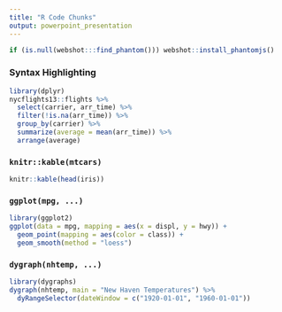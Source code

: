 ```yaml
---
title: "R Code Chunks"
output: powerpoint_presentation
---
```


```r
if (is.null(webshot:::find_phantom())) webshot::install_phantomjs()
```

### Syntax Highlighting

```r
library(dplyr)
nycflights13::flights %>%
  select(carrier, arr_time) %>%
  filter(!is.na(arr_time)) %>%
  group_by(carrier) %>%
  summarize(average = mean(arr_time)) %>%
  arrange(average)
````

### `knitr::kable(mtcars)`

```r
knitr::kable(head(iris))
```

### `ggplot(mpg, ...)`

```r
library(ggplot2)
ggplot(data = mpg, mapping = aes(x = displ, y = hwy)) + 
  geom_point(mapping = aes(color = class)) + 
  geom_smooth(method = "loess")
```

### `dygraph(nhtemp, ...)`

```r
library(dygraphs)
dygraph(nhtemp, main = "New Haven Temperatures") %>% 
  dyRangeSelector(dateWindow = c("1920-01-01", "1960-01-01"))
```
